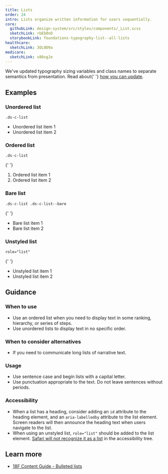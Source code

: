 ```yaml
---
title: Lists
order: 24
intro: Lists organize written information for users sequentially.
core:
  githubLink: design-system/src/styles/components/_List.scss
  sketchLink: rbEb0nD
  storybookLink: foundations-typography-list--all-lists
healthcare:
  sketchLink: 3OL0D9a
medicare:
  sketchLink: v80xgJe
---
```



<Alert heading="Typography sizing updates!">
  <p class="ds-c-alert__text">
    We've updated typography sizing variables and class names to separate semantics from
    presentation. Read about{' '}
    <a href="/migration-guides/agnostic-typography-classes">how you can update</a>.
  </p>
</Alert>

## Examples

### Unordered list

`.ds-c-list`

<EmbeddedExample>
  
  <ul class="ds-c-list">
    <li>Unordered list item 1</li>
    <li>Unordered list item 2</li>
  </ul>

</EmbeddedExample>

### Ordered list

`.ds-c-list`

<EmbeddedExample>

{' '}
<ol class="ds-c-list">
  <li>Ordered list item 1</li>
  <li>Ordered list item 2</li>
</ol>

</EmbeddedExample>

### Bare list

`.ds-c-list .ds-c-list--bare`

<EmbeddedExample>

{' '}
<ul role="list" class="ds-c-list ds-c-list--bare">
  <li>Bare list item 1</li>
  <li>Bare list item 2</li>
</ul>

</EmbeddedExample>

### Unstyled list

`role="list"`

<EmbeddedExample>

{' '}
<ul role="list">
  <li>Unstyled list item 1</li>
  <li>Unstyled list item 2</li>
</ul>

</EmbeddedExample>

## Guidance

### When to use

- Use an ordered list when you need to display text in some ranking, hierarchy, or series of steps.
- Use unordered lists to display text in no specific order.

### When to consider alternatives

- If you need to communicate long lists of narrative text.

### Usage

- Use sentence case and begin lists with a capital letter.
- Use punctuation appropriate to the text. Do not leave sentences without periods.

### Accessibility

- When a list has a heading, consider adding an `id` attribute to the heading element, and an `aria-labelledby` attribute to the list element. Screen readers will then announce the heading text when users navigate to the list.
- When using an unstyled list, `role="list"` should be added to the list element. <a href="https://developer.mozilla.org/en-US/docs/Web/CSS/list-style#accessibility_concerns" target="_blank">Safari will not recognize it as a list</a> in the accessibility tree.

## Learn more

- [18F Content Guide \- Bulleted lists](https://content-guide.18f.gov/punctuation/#bulleted-lists)
